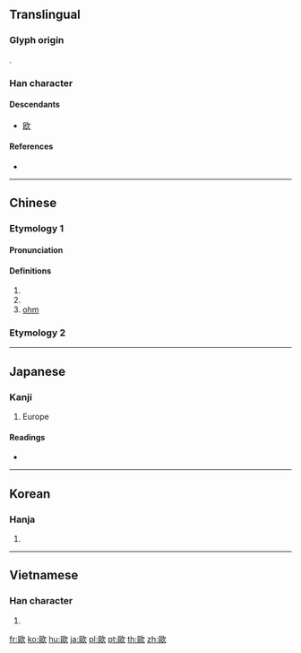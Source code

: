 {{character info/new}}
{{also|欧}}
==Translingual==
{{ja-forms|[[欧]]|[[欧]]|歐}}
===Glyph origin===
{{Han etym}}
{{Han compound|區|欠|ls=psc|c1=p|c2=s}}.

===Han character===
{{Han char|rn=76|rad=欠|as=11|sn=15|four=77782|canj=SRNO|ids=⿰區欠}}

====Descendants====
* [[欧]]

====References====
* {{Han ref|kx=0571.270|dkj=16185|dj=0959.210|hdz=32149.120|uh=6B50|ud=27472|bh=BCDA|bd=48346}}

----

==Chinese==
{{zh-forms|s=欧}}

===Etymology 1===

====Pronunciation====
{{zh-pron
|m=ōu
|ma=y
|m-s=ngou1
|m-s_note=substitution?
|c=au1
|h=pfs=êu
|md=ĕu
|mn=au
|w=1eu
|mc=y
|oc=y
|cat=pn,n
}}

====Definitions====
{{zh-hanzi}}

# {{surname|lang=zh}}
# {{zh-abbrev|歐羅巴|[[Europe]]}}
# [[ohm]]

===Etymology 2===
{{zh-see|嘔|v|to vomit}}

----

==Japanese==

===Kanji===
{{ja-kanji|grade=|rs=欠11|style=ky|shin=欧}}

# Europe

====Readings====
* {{ja-readings|on=[[おう]] (ō)|kun=[[はく]] (haku), [[うたう]] (utau)}}

----

==Korean==

===Hanja===
{{ko-hanja|hangeul=구|eumhun=|mr=ku|y=kwu}}

# {{defn|lang=ko|sort=欠11}}

----

==Vietnamese==

===Han character===
{{vi-hantu|[[âu]]|rs=欠11}}

# {{defn|lang=vi|sort=欠11}}

[[fr:歐]]
[[ko:歐]]
[[hu:歐]]
[[ja:歐]]
[[pl:歐]]
[[pt:歐]]
[[th:歐]]
[[zh:歐]]